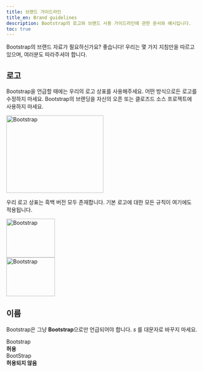 ```yaml
---
title: 브랜드 가이드라인
title_en: Brand guidelines
description: Bootstrap의 로고와 브랜드 사용 가이드라인에 관한 문서와 예시입니다.
toc: true
---
```


Bootstrap의 브랜드 자료가 필요하신가요? 좋습니다! 우리는 몇 가지 지침만을 따르고 있으며, 여러분도 따라주셔야 합니다.

## 로고

Bootstrap을 언급할 때에는 우리의 로고 상표를 사용해주세요. 어떤 방식으로든 로고를 수정하지 마세요. Bootstrap의 브랜딩을 자신의 오픈 또는 클로즈드 소스 프로젝트에 사용하지 마세요.

<div class="bd-brand-item px-2 py-5 mb-3 border rounded-3">
  <img class="d-block img-fluid mx-auto" src="/docs/[[config:docs_version]]/assets/brand/bootstrap-logo.svg" alt="Bootstrap" width="256" height="204" />
</div>

우리 로고 상표는 흑백 버전 모두 존재합니다. 기본 로고에 대한 모든 규칙이 여기에도 적용됩니다.

<div class="bd-brand-logos d-sm-flex text-center bg-light rounded-3 overflow-hidden w-100 mb-3">
  <div class="bd-brand-item w-100 px-2 py-5">
    <img src="/docs/[[config:docs_version]]/assets/brand/bootstrap-logo-black.svg" alt="Bootstrap" width="128" height="102" loading="lazy" />
  </div>
  <div class="bd-brand-item w-100 px-2 py-5 inverse">
    <img src="/docs/[[config:docs_version]]/assets/brand/bootstrap-logo-white.svg" alt="Bootstrap" width="128" height="102" loading="lazy" />
  </div>
</div>

## 이름

Bootstrap은 그냥 **Bootstrap**으로만 언급되어야 합니다. _s_ 를 대문자로 바꾸지 마세요.

<div class="bd-brand-logos d-sm-flex text-center border rounded-3 overflow-hidden w-100 mb-3">
  <div class="bd-brand-item w-100 px-2 py-5">
    <div class="h3">Bootstrap</div>
    <strong class="text-success">허용</strong>
  </div>
  <div class="bd-brand-item w-100 px-2 py-5">
    <div class="h3 text-body-secondary">BootStrap</div>
    <strong class="text-danger">허용되지 않음</strong>
  </div>
</div>
